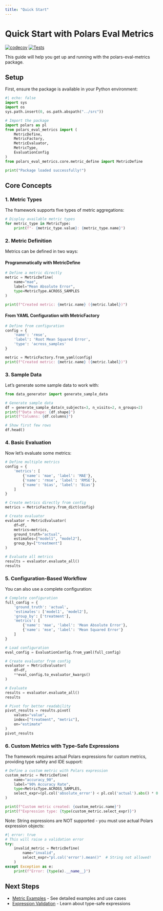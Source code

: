 ```yaml
---
title: "Quick Start"
---
```


# Quick Start with Polars Eval Metrics

[![codecov](https://codecov.io/gh/elong0527/demo_eval_metric/branch/main/graph/badge.svg)](https://codecov.io/gh/elong0527/demo_eval_metric)
[![Tests](https://github.com/elong0527/demo_eval_metric/actions/workflows/test.yml/badge.svg)](https://github.com/elong0527/demo_eval_metric/actions/workflows/test.yml)

This guide will help you get up and running with the polars-eval-metrics package.

## Setup

First, ensure the package is available in your Python environment:

```python
#| echo: false
import sys
import os
sys.path.insert(0, os.path.abspath("../src"))
```

```python
# Import the package
import polars as pl
from polars_eval_metrics import (
    MetricDefine,
    MetricFactory,
    MetricEvaluator,
    MetricType,
    EvaluationConfig
)
from polars_eval_metrics.core.metric_define import MetricDefine

print("Package loaded successfully!")
```

## Core Concepts

### 1. Metric Types

The framework supports five types of metric aggregations:

```python
# Display available metric types
for metric_type in MetricType:
    print(f"- {metric_type.value}: {metric_type.name}")
```

### 2. Metric Definition

Metrics can be defined in two ways:

#### Programmatically with MetricDefine

```python
# Define a metric directly
metric = MetricDefine(
    name="mae",
    label="Mean Absolute Error",
    type=MetricType.ACROSS_SAMPLES
)

print(f"Created metric: {metric.name} ({metric.label})")
```

#### From YAML Configuration with MetricFactory

```python
# Define from configuration
config = {
    'name': 'rmse',
    'label': 'Root Mean Squared Error',
    'type': 'across_samples'
}

metric = MetricFactory.from_yaml(config)
print(f"Created metric: {metric.name} ({metric.label})")
```

### 3. Sample Data

Let's generate some sample data to work with:

```python
from data_generator import generate_sample_data

# Generate sample data
df = generate_sample_data(n_subjects=3, n_visits=2, n_groups=2)
print(f"Data shape: {df.shape}")
print(f"Columns: {df.columns}")

# Show first few rows
df.head()
```

### 4. Basic Evaluation

Now let's evaluate some metrics:

```python
# Define multiple metrics
config = {
    'metrics': [
        {'name': 'mae', 'label': 'MAE'},
        {'name': 'rmse', 'label': 'RMSE'},
        {'name': 'bias', 'label': 'Bias'}
    ]
}

# Create metrics directly from config
metrics = MetricFactory.from_dict(config)

# Create evaluator
evaluator = MetricEvaluator(
    df=df,
    metrics=metrics,
    ground_truth="actual",
    estimates=["model1", "model2"],
    group_by=["treatment"]
)

# Evaluate all metrics
results = evaluator.evaluate_all()
results
```

### 5. Configuration-Based Workflow

You can also use a complete configuration:

```python
# Complete configuration
full_config = {
    'ground_truth': 'actual',
    'estimates': ['model1', 'model2'],
    'group_by': ['treatment'],
    'metrics': [
        {'name': 'mae', 'label': 'Mean Absolute Error'},
        {'name': 'mse', 'label': 'Mean Squared Error'}
    ]
}

# Load configuration
eval_config = EvaluationConfig.from_yaml(full_config)

# Create evaluator from config
evaluator = MetricEvaluator(
    df=df,
    **eval_config.to_evaluator_kwargs()
)

# Evaluate
results = evaluator.evaluate_all()
results
```

```python
# Pivot for better readability
pivot_results = results.pivot(
    values="value",
    index=["treatment", "metric"],
    on="estimate"
)
pivot_results
```

### 6. Custom Metrics with Type-Safe Expressions

The framework requires actual Polars expressions for custom metrics, providing type safety and IDE support:

```python
# Define a custom metric with Polars expression
custom_metric = MetricDefine(
    name="accuracy_90",
    label="90% Accuracy Rate",
    type=MetricType.ACROSS_SAMPLES,
    select_expr=(pl.col('absolute_error') < pl.col('actual').abs() * 0.1).mean() * 100
)

print(f"Custom metric created: {custom_metric.name}")
print(f"Expression type: {type(custom_metric.select_expr)}")
```

Note: String expressions are NOT supported - you must use actual Polars expression objects:

```python
#| error: true
# This will raise a validation error
try:
    invalid_metric = MetricDefine(
        name="invalid",
        select_expr="pl.col('error').mean()"  # String not allowed!
    )
except Exception as e:
    print(f"Error: {type(e).__name__}")
```

## Next Steps

- [Metric Examples](metric.qmd) - See detailed examples and use cases
- [Expression Validation](expression_validation.qmd) - Learn about type-safe expressions